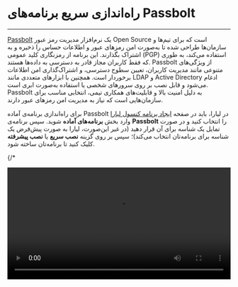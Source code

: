 

<Layout>
<Head>
<title>مستندات راه‌اندازی سریع برنامه‌های Passbolt - لیارا</title>
</Head>

# راه‌اندازی سریع برنامه‌های Passbolt
<hr className="mb-2" />

<a href="https://www.passbolt.com/" className="text-[#2196f3] ">Passbolt</a> یک نرم‌افزار مدیریت رمز عبور Open Source است که برای تیم‌ها و سازمان‌ها طراحی شده تا به‌صورت امن رمزهای عبور و اطلاعات حساس را ذخیره و به اشتراک بگذارند. این برنامه از رمزنگاری کلید عمومی (PGP) استفاده می‌کند، به طوری که فقط کاربران مجاز قادر به دسترسی به داده‌ها هستند. Passbolt از ویژگی‌های متنوعی مانند مدیریت کاربران، تعیین سطوح دسترسی، و اشتراک‌گذاری امن اطلاعات برخوردار است. همچنین با ابزارهای متعددی مانند LDAP و Active Directory ادغام می‌شود و قابل نصب بر روی سرورهای شخصی یا استفاده به‌صورت ابری است. Passbolt به دلیل امنیت بالا و قابلیت‌های همکاری تیمی، انتخابی مناسب برای سازمان‌هایی است که نیاز به مدیریت امن رمزهای عبور دارند.<div className="h-4" />

برای راه‌اندازی برنامه‌ی آماده Passbolt در لیارا، باید در صفحه <a href="https://console.liara.ir/apps/create" className="text-[#2196f3] ">ایجاد برنامه‌ کنسول لیارا</a> وارد بخش <b>برنامه‌های آماده</b> شوید.
سپس برنامه‌ی <b>Passbolt</b> 
را انتخاب کنید و در صورت تمایل یک شناسه برای آن قرار دهید (در غیر این‌صورت، لیارا به صورت پیش‌فرض یک شناسه برای برنامه‌تان انتخاب می‌کند)؛ سپس بر روی گزینه **نصب سریع** یا **نصب پیشرفته** کلیک کنید تا برنامه‌تان ساخته شود.

  {/* <div className="h-2" />
  <video
  src="https://files.liara.ir/liara/docs/Passbolt.mp4"
  controls="controls"
  className="block w-full"
  width="100%"
  />
  <br /> */}

پس از ساخته شدن برنامه، می‌توانید در صفحه <a href="https://console.liara.ir/apps" className="text-[#2196f3] ">پلتفرم</a>، برنامه خود را بررسی کنید. برای نصب دلخواه و انتخاب نسخه مدنظرتان یا انتخاب dockerimage ، باید از گزینه **نصب پیشرفته** یا <a href="/one-click-apps/liara-compose/about/" className="text-[#2196f3]">Liara Compose</a> استفاده کنید. 

<Section id="see-also" title="همچنین بخوانید:" />

<div className='h-2' />
<div className="grid md:grid-cols-1 gap-4">
            {[
      {
        title: "ساخت superuser",
        link: "/one-click-apps/passbolt/how-tos/create-superuser"
      },
      {
        title: "تغییر نسخه‌ی برنامه مستقر شده",
        link: "/one-click-apps/passbolt/how-tos/choose-version"
      },
  ].map(item =>
    <Link href={item.link}>
    <Card className="flex cursor-pointer w-full items-center justify-between">
        <div className="flex items-center gap-3">
        <h4>
            {item.title}
        </h4>
        </div>
        <GoArrowLeft className="ml-1" />
    </Card>
    </Link>
            )}
</div>


</Layout>